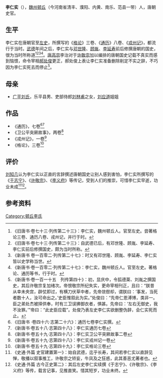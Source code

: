 '''李仁实'''（{{bd|？||？||}}），[[魏州|魏州]][[顿丘郡|顿丘]]（今河南省清丰、濮阳、内黄、南乐、范县一带）人，唐朝史官。

==生平==
李仁实在唐朝官至[[左史|左史]]，所撰写的《[[格论|格论]]》三卷、《[[通历|通历]]》八卷、《[[戎州记|戎州记]]》，都流行于当时。[[武德|武德]]年间之后，李仁实与[[邓世隆|邓世隆]]、[[顾胤|顾胤]]、[[李延寿|李延寿]]前后修撰唐朝的国史，很为当时所称道<ref>《旧唐书·卷七十三·列传第二十三》：李仁实，魏州顿丘人。官至左史。尝著格论三卷、通历八卷、戎州记，并行于时。</ref><ref>《旧唐书·卷七十三·列传第二十三》：自武德已后，有邓世隆、顾胤、李延寿、李仁实前后修撰国史，颇为当时所称。</ref><ref>《新唐书 卷一百零二·列传第二十七》：时又有邓世隆、顾胤、李延寿、李仁实皆以史学称当世。</ref><ref>《新唐书·卷一百零二·列传第二十七》：李仁实，魏州顿丘人。官至左史。著格论、通历等书，行于时。</ref>。[[唐高宗|唐高宗]]李治对于[[许敬宗|许敬宗]]加以编排的唐朝国史记载不真实而感到恼恨，命令宰相[[郝处俊|郝处俊]]更正，郝处俊上表让李仁实准备删除削定不实之辞，不巧因为李仁实死去而停止<ref>《新唐书·卷一百一十五　列传第四十》：初，显庆中，令狐德棻、刘胤之撰国史，其后许敬宗复加绪次。帝恨敬宗所纪失实，更命宰相刊正，且曰：“朕昔从幸未央宫，辟仗即过，有横刀伏草中者，先帝敛辔却，谓朕曰：‘事发，当死者数十人，汝可命出之。’史臣惟叙此为实。”处俊曰：“先帝仁恩溥博，类非一。臣之弟处杰被择供奉，时有三卫误拂御衣者，惧甚。先帝曰：‘左右无御史，我不汝罪。’”帝曰：“此史臣应载”。处俊乃表左史李仁实欲删整伪辞，会仁实死而止。</ref>。

==母亲==
*[[广平刘氏|广平刘氏]]，乐平县男、吏部侍郎[[刘林甫|刘林甫]]之女，[[刘应道|刘应道]]姐姐

==作品==
*《通历》，七卷<ref>《旧唐书 ·卷四十六·志第二十六》：通历七卷李仁实撰。</ref><ref>《新唐书·卷五十八·志第四十八》：李仁实通历七卷</ref>
*《卫公平突厥故事》，两卷<ref>《新唐书·卷五十九·志第四十八》：李仁实卫公平突厥故事二卷</ref>
*《戎州记》，一卷<ref>《新唐书·卷五十九·志第四十八》：李仁实戎州记一卷</ref>
*《格论》，三卷<ref>《新唐书·卷五十九·志第四十九》：李仁实格论三卷</ref>

==评价==
[[刘知几|刘知几]]认为李仁实以正直的言辞撰述唐朝国史让别人感到害怕，李仁实所撰写的《[[于志宁|于志宁]]》、《[[许敬宗|许敬宗]]》、《[[李义府|李义府]]》等传记，受到人们的推崇，可惜李仁实早逝，功业未成<ref>《史通·外篇 史官建置第一》：始自武德，迄乎长寿，其间若李仁实以直辞见惮，敬播以叙事推工，许敬宗之矫妄，牛凤及之狂惑，此其善恶尤著者也。</ref><ref>《史通·外篇 古今正史第二》：其后左史李仁实续撰《于志宁》、《许敬宗》、《李义府》等传，载言记事，见推直笑。惜其短岁，功业未终。</ref>。

==参考资料==
{{reflist}}

[[Category:顿丘李氏|Category:顿丘李氏]]